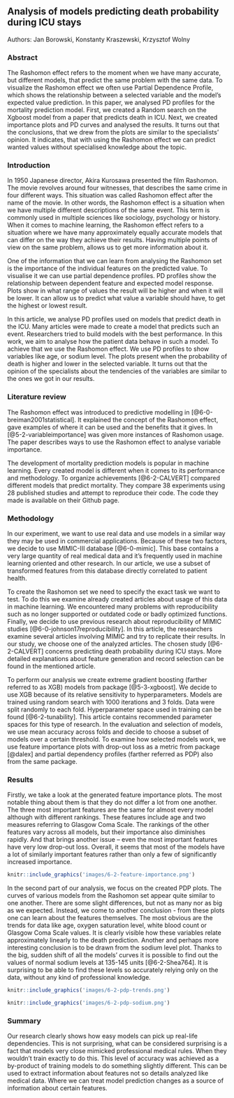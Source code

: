 
## Analysis of models predicting death probability during ICU stays
Authors: Jan Borowski, Konstanty Kraszewski, Krzysztof Wolny

### Abstract

The Rashomon effect refers to the moment when we have many accurate, but different models, that predict the same problem with the same data. To visualize the Rashomon effect we often use Partial Dependence Profile, which shows the relationship between a selected variable and the model's expected value prediction. In this paper, we analysed PD profiles for the mortality prediction model. First, we created a Random search on the Xgboost model from a paper that predicts death in ICU. Next, we created importance plots and PD curves and analysed the results. It turns out that the conclusions, that we drew from the plots are similar to the specialists' opinion. It indicates, that with using the Rashomon effect we can predict wanted values without specialised knowledge about the topic.

### Introduction 

In 1950 Japanese director, Akira Kurosawa presented the film Rashomon. The movie revolves around four witnesses, that describes the same crime in four different ways. This situation was called Rashomon effect after the name of the movie. In other words, the Rashomon effect is a situation when we have multiple different descriptions of the same event. This term is commonly used in multiple sciences like sociology, psychology or history. When it comes to machine learning, the Rashomon effect refers to a situation where we have many approximately equally accurate models that can differ on the way they achieve their results. Having multiple points of view on the same problem, allows us to get more information about it. 

One of the information that we can learn from analysing the Rashomon set is the importance of the individual features on the predicted value. To visualise it we can use partial dependence profiles. PD profiles show the relationship between dependent feature and expected model response. Plots show in what range of values the result will be higher and when it will be lower. It can allow us to predict what value a variable should have, to get the highest or lowest result. 

In this article, we analyse PD profiles used on models that predict death in the ICU. Many articles were made to create a model that predicts such an event. Researchers tried to build models with the best performance. In this work, we aim to analyse how the patient data behave in such a model. To achieve that we use the Rashomon effect. We use PD profiles to show variables like age, or sodium level. The plots present when the probability of death is higher and lower in the selected variable. It turns out that the opinion of the specialists about the tendencies of the variables are similar to the ones we got in our results.

### Literature review

The Rashomon effect was introduced to predictive modelling in [@6-0-breiman2001statistical]. It explained the concept of the Rashomon effect, gave examples of where it can be used and the benefits that it gives. In [@5-2-variableimportance] was given more instances of Rashomon usage. The paper describes ways to use the Rashomon effect to analyse variable importance. 

The development of mortality prediction models is popular in machine learning. Every created model is different when it comes to its performance and methodology. To organize achievements  [@6-2-CALVERT] compared different models that predict mortality. They compare 38 experiments using 28 published studies and attempt to reproduce their code. The code they made is available on their Github page. 

### Methodology 

In our experiment, we want to use real data and use models in a similar way they may be used in commercial applications. Because of these two factors, we decide to use MIMIC-III database [@6-0-mimic]. This base contains a very large quantity of real medical data and it's frequently used in machine learning oriented and other research. In our article, we use a subset of transformed features from this database directly correlated to patient health.

To create the Rashomon set we need to specify the exact task we want to test. To do this we examine already created articles about usage of this data in machine learning. We encountered many problems with reproducibility such as no longer supported or outdated code or badly optimized functions. Finally, we decide to use previous research about reproducibility of MIMIC studies [@6-0-johnson17reproducibility]. In this article, the researchers examine several articles involving MIMIC and try to replicate their results. In our study, we choose one of the analyzed articles. 
The chosen study [@6-2-CALVERT] concerns predicting death probability during ICU stays. More detailed explanations about feature generation and record selection can be found in the mentioned article. 

To perform our analysis we create extreme gradient boosting (farther referred to as XGB) models from package [@5-3-xgboost]. We decide to use XGB because of its relative sensitivity to hyperparameters. Models are trained using random search with 1000 iterations and 3 folds. Data were split randomly to each fold. Hyperparameter space used in training can be found [@6-2-tunability]. This article contains recommended parameter spaces for this type of research. In the evaluation and selection of models, we use mean accuracy across folds and decide to choose a subset of models over a certain threshold. To examine how selected models work, we use feature importance plots with drop-out loss as a metric from package [@dalex] and partial dependency profiles (farther referred as PDP) also from the same package. 


### Results 

 

Firstly, we take a look at the generated feature importance plots. The most notable thing about them is that they do not differ a lot from one another. The three most important features are the same for almost every model although with different rankings. These features include age and two measures referring to Glasgow Coma Scale. The rankings of the other features vary across all models, but their importance also diminishes rapidly. And that brings another issue – even the most important features have very low drop-out loss. Overall, it seems that most of the models have a lot of similarly important features rather than only a few of significantly increased importance.  

 

```r
knitr::include_graphics('images/6-2-feature-importance.png') 
``` 

 

In the second part of our analysis, we focus on the created PDP plots. The curves of various models from the Rashomon set appear quite similar to one another. There are some slight differences, but not as many nor as big as we expected. Instead, we come to another conclusion - from these plots one can learn about the features themselves. The most obvious are the trends for data like age, oxygen saturation level, white blood count or Glasgow Coma Scale values. It is clearly visible how these variables relate approximately linearly to the death prediction. Another and perhaps more interesting conclusion is to be drawn from the sodium level plot. Thanks to the big, sudden shift of all the models’ curves it is possible to find out the values of normal sodium levels at 135-145 units [@6-2-Shea764]. It is surprising to be able to find these levels so accurately relying only on the data, without any kind of professional knowledge. 

 

```r
knitr::include_graphics('images/6-2-pdp-trends.png')  
``` 

 

```r
knitr::include_graphics('images/6-2-pdp-sodium.png')
``` 

### Summary
Our research clearly shows how easy models can pick up real-life dependencies. This is not surprising, what can be considered surprising is a fact that models very close mimicked professional medical rules. When they wouldn't train exactly to do this. This level of accuracy was achieved as a by-product of training models to do something slightly different. This can be used to extract information about features not so details analyzed like medical data. Where we can treat model prediction changes as a source of information about certain features.
